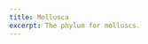 ```yaml
---
title: Mollusca
excerpt: The phylum for molluscs.
---
```


<Grid col="1|2|3" gap="4|6|8" mt="4|6|8">
  <Block
    src="gallery/card"
    href="/gallery/crepidula-spp"
    image="gallery/Marine Invertebrates/snail.png"
    name="Crepidula spp."
  />
</Grid>
